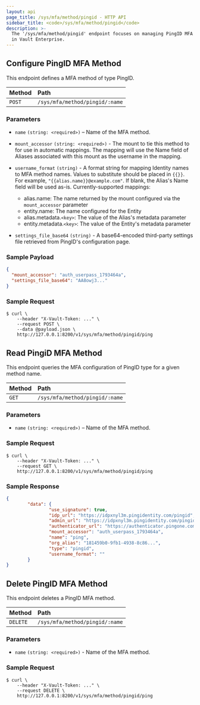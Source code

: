 ```yaml
---
layout: api
page_title: /sys/mfa/method/pingid - HTTP API
sidebar_title: <code>/sys/mfa/method/pingid</code>
description: >-
  The '/sys/mfa/method/pingid' endpoint focuses on managing PingID MFA behaviors
  in Vault Enterprise.
---
```


## Configure PingID MFA Method

This endpoint defines a MFA method of type PingID.

| Method   | Path                           |
| :----------------------------- | :--------------------- |
| `POST`   | `/sys/mfa/method/pingid/:name`   |

### Parameters

- `name` `(string: <required>)` – Name of the MFA method.

- `mount_accessor` `(string: <required>)` - The mount to tie this method to for use in automatic mappings. The mapping will use the Name field of Aliases associated with this mount as the username in the mapping.

- `username_format` `(string)` - A format string for mapping Identity names to MFA method names. Values to substitute should be placed in `{{}}`. For example, `"{{alias.name}}@example.com"`. If blank, the Alias's Name field will be used as-is. Currently-supported mappings:
  - alias.name: The name returned by the mount configured via the `mount_accessor` parameter
  - entity.name: The name configured for the Entity
  - alias.metadata.`<key>`: The value of the Alias's metadata parameter
  - entity.metadata.`<key>`: The value of the Entity's metadata parameter

- `settings_file_base64` `(string)` - A base64-encoded third-party settings file retrieved from PingID's configuration page.

### Sample Payload

```json
{
  "mount_accessor": "auth_userpass_1793464a",
  "settings_file_base64": "AA8owj3..."
}
```

### Sample Request

```
$ curl \
    --header "X-Vault-Token: ..." \
    --request POST \
    --data @payload.json \
    http://127.0.0.1:8200/v1/sys/mfa/method/pingid/ping
```

## Read PingiD MFA Method

This endpoint queries the MFA configuration of PingID type for a given method
name.

| Method   | Path                           |
| :----------------------------- | :----------------------- |
| `GET`    | `/sys/mfa/method/pingid/:name`   |

### Parameters

- `name` `(string: <required>)` – Name of the MFA method.

### Sample Request

```
$ curl \
    --header "X-Vault-Token: ..." \
    --request GET \
    http://127.0.0.1:8200/v1/sys/mfa/method/pingid/ping

```

### Sample Response

```json
{
        "data": {
                "use_signature": true,
                "idp_url": "https://idpxnyl3m.pingidentity.com/pingid",
                "admin_url": "https://idpxnyl3m.pingidentity.com/pingid",
                "authenticator_url": "https://authenticator.pingone.com/pingid/ppm",
                "mount_accessor": "auth_userpass_1793464a",
                "name": "ping",
                "org_alias": "181459b0-9fb1-4938-8c86...",
                "type": "pingid",
                "username_format": ""
        }
}
```
## Delete PingID MFA Method

This endpoint deletes a PingID MFA method.

| Method   | Path                           |
| :----------------------------- | :----------------------- |
| `DELETE` | `/sys/mfa/method/pingid/:name`   |


### Parameters

- `name` `(string: <required>)` - Name of the MFA method.

### Sample Request

```
$ curl \
    --header "X-Vault-Token: ..." \
    --request DELETE \
    http://127.0.0.1:8200/v1/sys/mfa/method/pingid/ping

```
